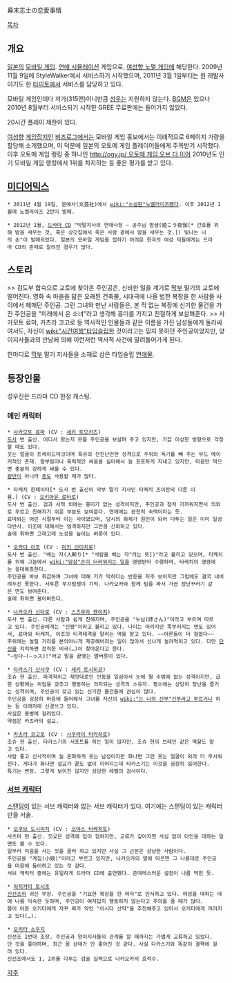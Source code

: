 幕末志士の恋愛事情

[[목차]]
== 개요 ==
[[일본]]의 [[모바일 게임]]. [[연애 시뮬레이션]] 게임으로, [[여성향 노멀 게임]]에 해당한다.
2009년 11월 9일에 StyleWalker에서 서비스하기 시작했으며, 2011년 3월 1일부터는 원 래발사이기도 한 [[타이토]]에서 서비스를 담당하고 있다. 

모바일 게임인데다 저가(315엔)이니만큼 [[성우]]는 지원하지 않는다. [[BGM]]은 있으나 2010년 8월부터 서비스되기 시작한 GREE 무료판에는 들어가지 않았다.

20시간 플레이 제한이 있다.

[[여성향]] [[게임잡지]]인 [[비즈로그]]에서는 모바일 게임 홍보에서는 이례적으로 6페이지 가량을 할당해 소개했으며, 이 덕분에 일본의 오토메 게임 플레이어들에게 주목받기 시작했다.
이후 오토메 게임 랭킹 중 하나인 [[http://ogy.jp/ 오토메 게임 오브 더 이어]] 2010년도 인기 모바일 게임 랭킹에서 1위를 차지하는 등 좋은 평가를 받고 있다.

== [[미디어믹스]] ==
 * 2011년 4월 19일, 문예사(文芸社)에서 [[wiki:"소설판"노벨라이즈]]했다. 이후 2012년 1월에 노벨라이즈 2탄이 발매.

 * 2012년 1월, [[드라마 CD]] "막말지사의 연애사정 ~ 공주님 밤샘(姫こう夜伽[* 간호를 위해 밤을 새우는 것, 혹은 상갓집에서 죽은 사람 곁에서 밤을 새우는 것.]) 빛나는 너의 손"이 발매되었다. 일본의 모바일 게임을 접하기 어려운 한국의 여성 덕들에게는 드라마 CD의 존재로 알려진 경우가 많다.

== 스토리 ==
>> 검도부 합숙으로 교토에 찾아온 주인공은, 신비한 일을 계기로 [[막부]] 말기의 교토에 떨어진다. 영화 속 마을을 닮은 오래된 건축물, 시대극에 나올 법한 복장을 한 사람들 사이에서 헤매던 주인공. 그런 그녀와 만난 사람들은, 본 적 없는 복장에 신기한 물건을 가진 주인공을 "미래에서 온 소녀"라고 생각해 흥미를 가지고 친절하게 보살펴준다.
>> 사카모토 료마, 카츠라 코고로 등 역사적인 인물들과 같은 이름을 가진 남성들에게 둘러싸여서도, 자신이 [[wiki:"시간여행"타임슬립]]한 것이라고는 믿지 못하던 주인공이었지만, 양이지사들과의 만남에 의해 이런저런 역사적 사건에 말려들어가게 된다.

한마디로 [[막부]] 말기 지사들을 소재로 삼은 타임슬립 [[연애물]].

== 등장인물 ==
성우진은 드라마 CD 한정 캐스팅.
=== 메인 캐릭터 ===
 * [[사카모토 료마]] (CV : [[세키 토모카즈]])
 [[도사]] 번 출신. 어디서 왔는지 모를 주인공을 보살펴 주고 있지만, 가끔 이상한 방향으로 걱정할 때도 있다.
 웃는 얼굴이 트레이드마크이며 특유의 천진난만한 성격으로 주위의 독기를 빼 주는 무드 메이커적인 존재. 칼부림이나 폭력적인 싸움을 싫어해서 늘 표표하게 지내고 있지만, 마음만 먹으면 충분히 강하게 싸울 수 있다.
 [[칼]]만이 아니라 [[총]]도 사용할 때가 많다.

 * 타케치 한페이타[* 도사 번 출신의 막부 말기 지사인 타케치 즈이잔의 다른 이름.] (CV : [[오키아유 료타로]])
 도사 번 출신. 검과 서적 외에는 흥미가 없는 성격이지만, 주인공과 점처 가까워지면서 의외로 무르고 친해지기 쉬운 부분도 보여준다. 연애에는 완전히 숙맥이라는 듯.
 료마와는 어린 시절부터 아는 사이였으며, 당시의 화제가 원인이 되어 다투는 일은 이미 일상다반사. 이조에 대해서는 엄격하지만 그만큼 신뢰하고 있다.
 술에 취하면 고래고래 노성을 높이는 버릇이 있다.

 * [[오카다 이조]] (CV : [[미키 신이치로]])
 도사 번 출신. "베는 자(人斬り[* "사람을 베는 자"라는 뜻])"라고 불리고 있으며, 타케치를 위해 그늘에서 [[wiki:"암살"손이 더러워지는 일]]을 명령받아 수행하며, 타케치의 명령에는 절대복종한다. 
 주인공을 바보 취급하며 그녀에 대해 기가 막히다는 반응을 자주 보이지만 그럼에도 결국 내버려두진 못한다. 서투른 부끄럼쟁이 기믹. 나카오카와 함께 팀을 짜서 가끔 장난꾸러기 같은 면도 보여준다.
 술에 취하면 울어버린다.

 * [[나카오카 신타로]] (CV : [[스즈무라 켄이치]])
 도사 번 출신. 다른 사람과 쉽게 친해지며, 주인공을 "누님(姉さん)"이라고 부르며 따르고 있다. 주인공에게는 "신쨩"이라고 불리고 있다. 나이는 어리지만 똑부러지는 면도 있어서, 료마와 타케치, 이조의 티격태격을 말리는 역을 맡고 있다. ~~어른들이 더 철없다~~
 주위에는 놀릴 거리를 본의아니게 제공해버리는 일이 많아서 신나게 놀려먹히고 있다. 다만 [[단신]]을 지적하면 끔직한 비극(…)이 찾아온다고 한다. 
 "~임다~(~っス)!"라고 말을 끝맺는 말버릇이 있다.

 * [[타카스기 신사쿠]] (CV : [[세키 토시히코]])
 조슈 현 출신. 파격적이고 제멋대로인 언동을 일삼아서 눈에 띌 수밖에 없는 성격이지만, 급한 상황에는 위엄을 갖추고 행동하는 의지되는 성격의 소유자. 평소에는 상당히 장난을 즐기는 성격이며, 주인공이 갖고 있는 신기한 물건들에 관심이 많다.
 주인공을 굉장히 마음에 들어해서 그녀를 자신의 [[wiki:"는 나의 신부"신부라고 부르거나]] 하는 등 이래저래 신경쓰고 있다.
 사실은 중병에 걸려있다.
 약점은 카츠라의 설교.

 * [[카츠라 코고로]] (CV : [[사쿠라이 타카히로]])
 조슈 현 출신. 타카스기의 서포트를 하는 일이 많지만, 조슈 현의 브레인 같은 역할도 맡고 있다.
 사람 좋고 신사적이며 늘 온화하게 웃는 남성이지만 화나면 그런 웃는 얼굴이 외려 더 무서워진다. 게다가 화나면 설교가 끝도 없이 이어지는데 타카스기는 이것을 굉장히 싫어한다.
 특기는 변장. 그렇게 보이진 않지만 상당한 레벨의 검사이다.

=== [[서브 캐릭터]] ===
[[스탠딩]]이 있는 서브 캐릭터와 없는 서브 캐릭터가 있다. 여기에는 스탠딩이 있는 캐릭터만을 서술.

 * [[오쿠보 도시미치]] (CV : [[코야스 타케히토]])
 사츠마 현 출신. 짓궃은 성격에 입이 험하지만, 교류가 깊어지면 사심 없이 타인을 대하는 일면도 볼 수 있다.
 일부러 미움을 사는 짓을 골라 하고 있지만 사실 그 근본은 상냥한 사람이다.
 주인공을 "계집(小娘)"이라고 부르고 있지만, 나카오카의 말에 따르면 그 나름대로 주인공을 마음에 들어하고 있는 것 같다.
 서브 캐릭터 중에는 유일하게 드라마 CD에 출연했다. 츤데레스러운 설정이 나름 먹힌 듯.

 * [[히지카타 토시조]]
 [[신선조]]의 귀신 부장. 주인공을 "기묘한 복장을 한 여자"로 인식하고 있다. 여성을 대하는 데에 나름 익숙한 듯하며, 주인공이 여자답지 행동하지 않는다고 주의를 줄 때가 많다.
 몸이 아픈 오키타에게 자꾸 짜가 약인 "이시다 산약"을 추천해주고 있어서 오키타에게 꺼려지고 있다(…).

 * [[오키타 소우지]]
 신선조 1번대 조장. 주인공과 양이지사들의 관계를 알 때까지는 가볍게 교류하고 있었다.
 단 것을 좋아하며, 최근 몸 상태가 안 좋아진 것 같다. 사실 다카스기와 똑같이 결핵에 걸려 있다.
 신선조에서도 1, 2위를 다투는 검술 실력으로 나카오카의 호적수.

[[각주]]
